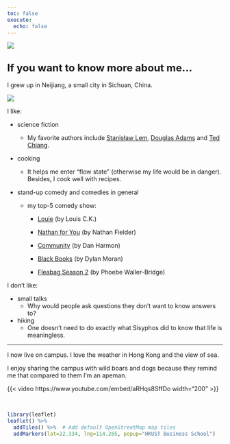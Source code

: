 ```yaml
---
toc: false
execute: 
  echo: false
---
```


::: column-screen
![](images/sealine.JPG)
:::

## <b><font size="+2">If you want to know more about me...</font></b>

I grew up in Neijiang, a small city in Sichuan, China.

::: {layout="[40,60]"}
![](images/marvin.jpg)

::: {#likes}
I like:

-   science fiction

    -   My favorite authors include [Stanisław Lem](https://en.wikipedia.org/wiki/Stanis%C5%82aw_Lem), [Douglas Adams](https://en.wikipedia.org/wiki/Douglas_Adams) and [Ted Chiang](https://en.wikipedia.org/wiki/Ted_Chiang).

-   cooking

    -   It helps me enter "flow state" (otherwise my life would be in danger). Besides, I cook well with recipes.

-   stand-up comedy and comedies in general

    -   my top-5 comedy show:
        -   [Louie](https://en.wikipedia.org/wiki/Louie_(American_TV_series)) (by Louis C.K.)

        -   [Nathan for You](https://en.wikipedia.org/wiki/Nathan_for_You) (by Nathan Fielder)

        -   [Community](https://en.wikipedia.org/wiki/Community_(TV_series)) (by Dan Harmon)

        -   [Black Books](https://en.wikipedia.org/wiki/Black_Books) (by Dylan Moran)

        -   [Fleabag Season 2](https://en.wikipedia.org/wiki/Fleabag) (by Phoebe Waller-Bridge)
:::
:::

::: {#map layout="[55,5,40]" layout-valign="bottom"}
::: {#dislikes}
I don't like:

-   small talks
    -   Why would people ask questions they don't want to know answers to?
-   hiking
    -   One doesn't need to do exactly what Sisyphos did to know that life is meaningless.

------------------------------------------------------------------------

I now live on campus. I love the weather in Hong Kong and the view of sea.

I enjoy sharing the campus with wild boars and dogs because they remind me that compared to them I'm an apeman.

::: center
{{< video https://www.youtube.com/embed/aRHqs8SffDo width="200" >}}
:::
:::

<br>

```r
library(leaflet)
leaflet() %>%
  addTiles() %>%  # Add default OpenStreetMap map tiles
  addMarkers(lat=22.334, lng=114.265, popup="HKUST Business School")
```
:::

